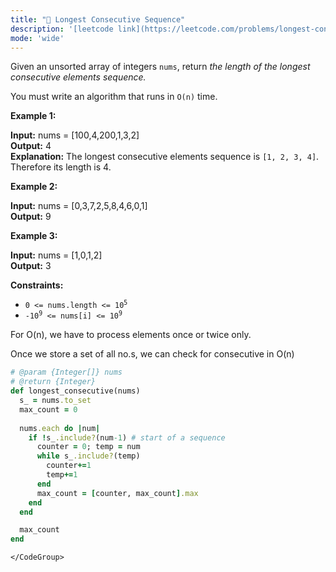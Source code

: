 ```yaml
---
title: "🧀 Longest Consecutive Sequence"
description: '[leetcode link](https://leetcode.com/problems/longest-consecutive-sequence/description/)'
mode: 'wide'
---
```

<Tabs>
  <Tab title="Question" icon="circle-question" iconType="regular">
    <Card>
      <p>Given an unsorted array of integers <code>nums</code>, return <em>the length of the longest consecutive elements sequence.</em></p>  <p>You must write an algorithm that runs in&nbsp;<code>O(n)</code>&nbsp;time.</p>   <p><strong class="example">Example 1:</strong></p>   <strong>Input:</strong> nums = [100,4,200,1,3,2] <br/> <strong>Output:</strong> 4 <br/> <strong>Explanation:</strong> The longest consecutive elements sequence is <code>[1, 2, 3, 4]</code>. Therefore its length is 4.   <p><strong class="example">Example 2:</strong></p>   <strong>Input:</strong> nums = [0,3,7,2,5,8,4,6,0,1] <br/> <strong>Output:</strong> 9   <p><strong class="example">Example 3:</strong></p>   <strong>Input:</strong> nums = [1,0,1,2] <br/> <strong>Output:</strong> 3    <p><strong>Constraints:</strong></p>  <ul>  <li><code>0 &lt;= nums.length &lt;= 10<sup>5</sup></code></li>  <li><code>-10<sup>9</sup> &lt;= nums[i] &lt;= 10<sup>9</sup></code></li> </ul> 
    </Card>
  </Tab>
  <Tab title="Solution" icon="lightbulb" iconType="regular" >
    <Card>
      For O(n), we have to process elements once or twice only.

Once we store a set of all no.s, we can check for consecutive in O(n)
</Card>
  <Expandable title="code">
    <CodeGroup dropdown>
```ruby title="Longest Consecutive Sequence" lines
# @param {Integer[]} nums
# @return {Integer}
def longest_consecutive(nums)
  s_ = nums.to_set
  max_count = 0
  
  nums.each do |num|
    if !s_.include?(num-1) # start of a sequence
      counter = 0; temp = num
      while s_.include?(temp)
        counter+=1
        temp+=1
      end
      max_count = [counter, max_count].max
    end
  end

  max_count
end
```
    </CodeGroup>
  </Expandable>
  </Tab>
</Tabs>